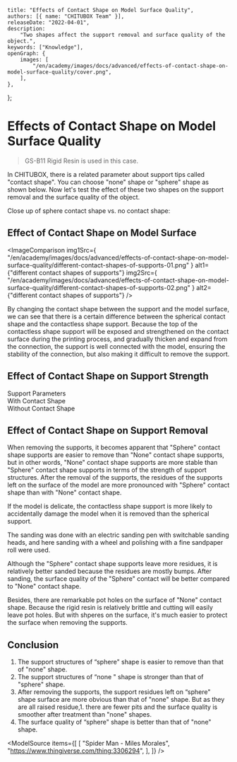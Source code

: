
	title: "Effects of Contact Shape on Model Surface Quality",
	authors: [{ name: "CHITUBOX Team" }],
	releaseDate: "2022-04-01",
	description:
		"Two shapes affect the support removal and surface quality of the object.",
	keywords: ["Knowledge"],
	openGraph: {
		images: [
			"/en/academy/images/docs/advanced/effects-of-contact-shape-on-model-surface-quality/cover.png",
		],
	},
};

# Effects of Contact Shape on Model Surface Quality

> GS-B11 Rigid Resin is used in this case.

In CHITUBOX, there is a related parameter about support tips called "contact shape". You can choose "none" shape or "sphere" shape as shown below. Now let's test the effect of these two shapes on the support removal and the surface quality of the object.

Close up of sphere contact shape vs. no contact shape:

## Effect of Contact Shape on Model Surface

<ImageComparison
	img1Src={
		"/en/academy/images/docs/advanced/effects-of-contact-shape-on-model-surface-quality/different-contact-shapes-of-supports-01.png"
	}
	alt1={"different contact shapes of supports"}
	img2Src={
		"/en/academy/images/docs/advanced/effects-of-contact-shape-on-model-surface-quality/different-contact-shapes-of-supports-02.png"
	}
	alt2={"different contact shapes of supports"}
/>

By changing the contact shape between the support and the model surface, we can see that there is a certain difference between the spherical contact shape and the contactless shape support. Because the top of the contactless shape support will be exposed and strengthened on the contact surface during the printing process, and gradually thicken and expand from the connection, the support is well connected with the model, ensuring the stability of the connection, but also making it difficult to remove the support.

## Effect of Contact Shape on Support Strength

<DocsColumnContainer>
	<DocsColumn>
		<div className="flex flex-col w-[248px] gap-4">
			<AntdImage
				alt="support parameters"
				src={
					"/en/academy/images/docs/advanced/effects-of-contact-shape-on-model-surface-quality/support-params.png"
				}
			/>
			<div className="flex justify-center items-center text-gray-500">
				Support Parameters
			</div>
		</div>
	</DocsColumn>
	<DocsColumn>
		<div className="flex flex-col w-56 gap-4">
			<AntdImage
				alt="with contact shape"
				src={
					"/en/academy/images/docs/advanced/effects-of-contact-shape-on-model-surface-quality/with-contact-shape.png"
				}
			/>
			<div className="flex justify-center items-center text-gray-500">
				With Contact Shape
			</div>
		</div>
	</DocsColumn>
	<DocsColumn>
		<div className="flex flex-col w-56 gap-4">
			<AntdImage
				alt="without contact shape"
				src={
					"/en/academy/images/docs/advanced/effects-of-contact-shape-on-model-surface-quality/without-contact-shape.png"
				}
			/>
			<div className="flex justify-center items-center text-gray-500">
				Without Contact Shape
			</div>
		</div>
	</DocsColumn>
</DocsColumnContainer>

## Effect of Contact Shape on Support Removal

When removing the supports, it becomes apparent that "Sphere" contact shape supports are easier to remove than "None" contact shape supports, but in other words, "None" contact shape supports are more stable than "Sphere" contact shape supports in terms of the strength of support structures. After the removal of the supports, the residues of the supports left on the surface of the model are more pronounced with "Sphere" contact shape than with "None" contact shape.

If the model is delicate, the contactless shape support is more likely to accidentally damage the model when it is removed than the spherical support.

The sanding was done with an electric sanding pen with switchable sanding heads, and here sanding with a wheel and polishing with a fine sandpaper roll were used.

<ImageContainer>
	<AntdImage
		alt="electric sanding pen"
		src={
			"/en/academy/images/docs/advanced/effects-of-contact-shape-on-model-surface-quality/electric-sanding-pen.png"
		}
	/>
</ImageContainer>

Although the "Sphere" contact shape supports leave more residues, it is relatively better sanded because the residues are mostly bumps. After sanding, the surface quality of the "Sphere" contact will be better compared to "None" contact shape.

Besides, there are remarkable pot holes on the surface of "None" contact shape. Because the rigid resin is relatively brittle and cutting will easily leave pot holes. But with shperes on the surface, it's much easier to protect the surface when removing the supports.

## Conclusion

1. The support structures of “sphere" shape is easier to remove than that of "none" shape.
1. The support structures of “none " shape is stronger than that of "sphere" shape.
1. After removing the supports, the support residues left on “sphere" shape surface are more obvious than that of "none" shape. But as they are all raised residue,1. there are fewer pits and the surface quality is smoother after treatment than "none" shapes.
1. The surface quality of “sphere" shape is better than that of "none" shape.

<ModelSource
	items={[
		[
			"Spider Man - Miles Morales",
			"https://www.thingiverse.com/thing:3306294",
		],
	]}
/>
